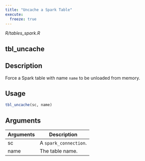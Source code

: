 ```yaml
---
title: "Uncache a Spark Table"
execute:
  freeze: true
---
```


*R/tables_spark.R*

## tbl_uncache

## Description
Force a Spark table with name `name` to be unloaded from memory. 


## Usage
```r
tbl_uncache(sc, name) 
```

## Arguments
|Arguments|Description|
|---|---|
| sc | A `spark_connection`. |
| name | The table name. |







